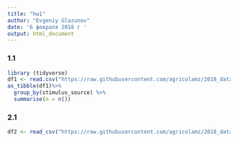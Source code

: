 ```yaml
---
title: "hw1"
author: "Evgeniy Glazunov"
date: '6 февраля 2018 г '
output: html_document
---
```


### 1.1
```r
library (tidyverse)
df1 <- read.csv("https://raw.githubusercontent.com/agricolamz/2018_data_analysis_for_linguists/master/data/students/dkbrz/hw1_agreement/hw1_1_zilo_class.csv", encoding = 'UTF-8')
as_tibble(df1)%>%
  group_by(stimulus_source) %>% 
  summarise(n = n())
```


### 2.1
```r
df2 <- read_csv("https://raw.githubusercontent.com/agricolamz/2018_data_analysis_for_linguists/master/data/students/dkbrz/hw1_agreement/hw1_2_verbs.csv")
```